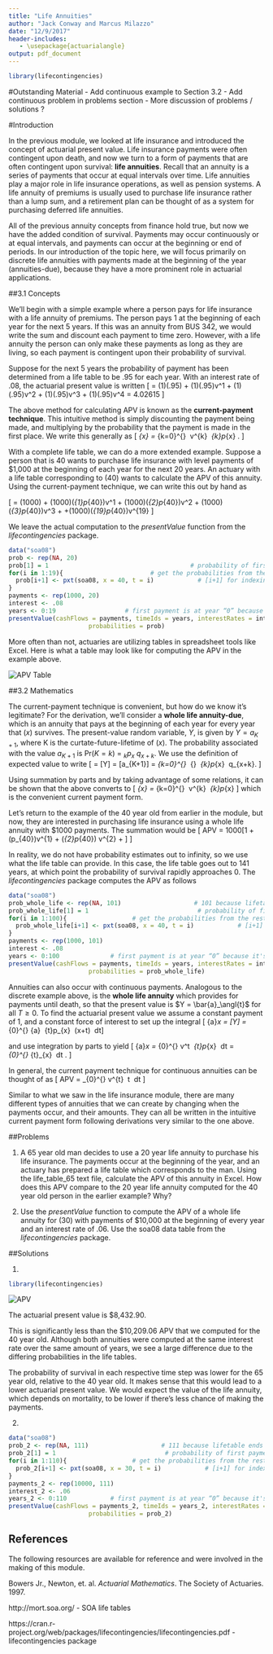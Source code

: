 ```yaml
---
title: "Life Annuities"
author: "Jack Conway and Marcus Milazzo"
date: "12/9/2017"
header-includes:
   - \usepackage{actuarialangle}
output: pdf_document
---
```

```r
library(lifecontingencies)
```

#Outstanding Material 
- Add continuous example to Section 3.2
- Add continuous problem in problems section
- More discussion of problems / solutions ?

#Introduction

In the previous module, we looked at life insurance and introduced the concept of actuarial present value. Life insurance payments were often contingent upon death, and now we turn to a form of payments that are often contingent upon survival: **life annuities**. Recall that an annuity is a series of payments that occur at equal intervals over time. Life annuities play a major role in life insurance operations, as well as pension systems. A life annuity of premiums is usually used to purchase life insurance rather than a lump sum, and a retirement plan can be thought of as a system for purchasing deferred life annuities.

All of the previous annuity concepts from finance hold true, but now we have the added condition of survival. Payments may occur continuously or at equal intervals, and payments can occur at the beginning or end of periods. In our introduction of the topic here, we will focus primarily on discrete life annuities with payments made at the beginning of the year (annuities-due), because they have a more prominent role in actuarial applications.

##3.1 Concepts

We’ll begin with a simple example where a person pays for life insurance with a life annuity of premiums. The person pays 1 at the beginning of each year for the next 5 years. If this was an annuity from BUS 342, we would write the sum and discount each payment to time zero. However, with a life annuity the person can only make these payments as long as they are living, so each payment is contingent upon their probability of survival. 

Suppose for the next 5 years the probability of payment has been determined from a life table to be .95 for each year. With an interest rate of .08, the actuarial present value is written
\[ \text{APV} = (1)(.95) + (1)(.95)v^1 + (1)(.95)v^2 + (1)(.95)v^3 + (1)(.95)v^4 = 4.02615 \]

The above method for calculating APV is known as the **current-payment technique**. This intuitive method is simply discounting the payment being made, and multiplying by the probability that the payment is made in the first place. We write this generally as
\[ \ddot{a}_{x} = \sum_{k=0}^{\infty} \ v^{k} \ _{k}p_{x} . \]

\vspace{.25cm}

With a complete life table, we can do a more extended example. Suppose a person that is 40 wants to purchase life insurance with level payments of $1,000 at the beginning of each year for the next 20 years. An actuary with a life table corresponding to (40) wants to calculate the APV of this annuity. Using the current-payment technique, we can write this out by hand as

\[ \text{APV} = (1000) + (1000)(_{1}p_{40})v^1 + (1000)(_{2}p_{40})v^2 + (1000)(_{3}p_{40})v^3 + \textellipsis +(1000)(_{19}p_{40})v^{19}  \]

We leave the actual computation to the *presentValue* function from the *lifecontingencies* package.

```r
data("soa08")
prob <- rep(NA, 20)
prob[1] = 1                                       # probability of first payment is 1
for(i in 1:19){				           # get the probabilities from the lifetable object
  prob[i+1] <- pxt(soa08, x = 40, t = i)            # [i+1] for indexing
}
payments <- rep(1000, 20)
interest <- .08
years <- 0:19				 	# first payment is at year “0” because it's an annuity-due
presentValue(cashFlows = payments, timeIds = years, interestRates = interest, 
                      probabilities = prob)
```
\vspace{.5cm}

\newpage

More often than not, actuaries are utilizing tables in spreadsheet tools like Excel. Here is what a table may look like for computing the APV in the example above.

![APV Table](apv_table_demo.png)\

\newpage

##3.2 Mathematics

The current-payment technique is convenient, but how do we know it’s legitimate? For the derivation, we’ll consider a **whole life annuity-due**, which is an annuity that pays at the beginning of each year for every year that (*x*) survives. The present-value random variable, *Y*, is given by $Y = a_{K+1}$, where K is the curtate-future-lifetime of (*x*). The probability associated with the value $a_{K+1}$ is Pr($K=k$) = $_{k}p_{x}\ q_{x+k}$. We use the definition of expected value to write
\[
\text{APV} = \text{E}[Y] = \text{E}[a_{K+1}] = \sum_{k=0}^{\infty} \ \ddot{a}_{\angl{k+1}} \ _{k}p_{x} \ q_{x+k}.
\]

Using summation by parts and by taking advantage of some relations, it can be shown that the above converts to
\[ \ddot{a}_{x} = \sum_{k=0}^{\infty} \ v^{k} \ _{k}p_{x} \]
which is the convenient current payment form.

Let's return to the example of the 40 year old from earlier in the module, but now, they are interested in purchasing life insurance using a whole life annuity with $1000 payments. The summation would be
\[
APV = 1000[1 + (p_{40})v^{1} + (_{2}p_{40}) v^{2} + \textellipsis]
\]


In reality, we do not have probability estimates out to infinity, so we use what the life table can provide. In this case, the life table goes out to 141 years, at which point the probability of survival rapidly approaches 0. The *lifecontingencies* package computes the APV as follows


```r
data("soa08")
prob_whole_life <- rep(NA, 101)                    # 101 because lifetable ends at 141
prob_whole_life[1] = 1                              # probability of first payment is 1
for(i in 1:100){				  # get the probabilities from the rest of the lifetable
  prob_whole_life[i+1] <- pxt(soa08, x = 40, t = i)            # [i+1] for indexing
}
payments <- rep(1000, 101)
interest <- .08
years <- 0:100				# first payment is at year “0” because it's an annuity-due
presentValue(cashFlows = payments, timeIds = years, interestRates = interest, 
                      probabilities = prob_whole_life)
```

\vspace{.25cm}

Annuities can also occur with continuous payments. Analogous to the discrete example above, is the **whole life annuity**  which provides for payments until death, so that the present value is $Y = \bar{a}_\angl{t}$ for all $T \ge 0$. To find the actuarial present value we assume a constant payment of 1, and a constant force of interest to set up the integral
\[ \bar{a}_x = \text{E}[Y] =  \int_{0}^{\infty} \bar{a}_\angl{t}  \ _{t}p_{x} \ \mu (x+t) \ dt\]

and use integration by parts to yield
\[ \bar{a}_x = \int_{0}^{\infty} v^t \ _{t}p_{x} \ dt = \int_{0}^{\infty}\ _{t}\text{E}_{x} \ dt . \]

In general, the current payment technique for continuous annuities can be thought of as
\[ APV = \int_{0}^{\infty} v^{t}\ \text{Pr[payment made at time}\ t\text{]} \times [\text{Payment rate at time}\ t] \ dt \]

Similar to what we saw in the life insurance module, there are many different types of annuities that we can create by changing when the payments occur, and their amounts. They can all be written in the intuitive current payment form following derivations very similar to the one above.

\newpage

##Problems

1. A 65 year old man decides to use a 20 year life annuity to purchase his life insurance. The payments occur at the beginning of the year, and an actuary has prepared a life table which corresponds to the man. Using the life_table_65 text file, calculate the APV of this annuity in Excel. 
How does this APV compare to the 20 year life annuity computed for the 40 year old person in the earlier example? Why?

2. Use the *presentValue* function to compute the APV of a whole life annuity for (30) with payments of $10,000 at the beginning of every year and an interest rate of .06. Use the soa08 data table from the *lifecontingencies* package.

\newpage

##Solutions

1.
```r
library(lifecontingencies)
```

![APV](apv_table_problem1.png)\

The actuarial present value is $8,432.90.

This is significantly less than the $10,209.06 APV that we computed for the 40 year old. Although both annuities were computed at the same interest rate over the same amount of years, we see a large difference due to the differing probabilities in the life tables.

The probability of survival in each respective time step was lower for the 65 year old, relative to the 40 year old. It makes sense that this would lead to a lower actuarial present value. We would expect the value of the life annuity, which depends on mortality, to be lower if there's less chance of making the payments.

2.
```r
data("soa08")
prob_2 <- rep(NA, 111)                    # 111 because lifetable ends at 141
prob_2[1] = 1                              # probability of first payment is 1
for(i in 1:110){				  # get the probabilities from the rest of the lifetable
  prob_2[i+1] <- pxt(soa08, x = 30, t = i)            # [i+1] for indexing
}
payments_2 <- rep(10000, 111)
interest_2 <- .06
years_2 <- 0:110			# first payment is at year “0” because it's an annuity-due
presentValue(cashFlows = payments_2, timeIds = years_2, interestRates = interest_2, 
                      probabilities = prob_2)
```

\newpage

## References

The following resources are available for reference and were involved in the making of this module.

Bowers Jr., Newton, et. al. *Actuarial Mathematics*. The Society of Actuaries. 1997.

http://mort.soa.org/ - SOA life tables

https://cran.r-project.org/web/packages/lifecontingencies/lifecontingencies.pdf - lifecontingencies package
